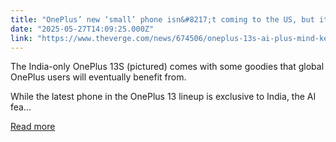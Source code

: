 ```yaml
---
title: "OnePlus’ new ‘small’ phone isn&#8217;t coming to the US, but its AI features are"
date: "2025-05-27T14:09:25.000Z"
link: "https://www.theverge.com/news/674506/oneplus-13s-ai-plus-mind-key-button-india-availability"
---
```


The India-only OnePlus 13S (pictured) comes with some goodies that global OnePlus users will eventually benefit from.

While the latest phone in the OnePlus 13 lineup is exclusive to India, the AI fea...

[Read more](https://www.theverge.com/news/674506/oneplus-13s-ai-plus-mind-key-button-india-availability)
